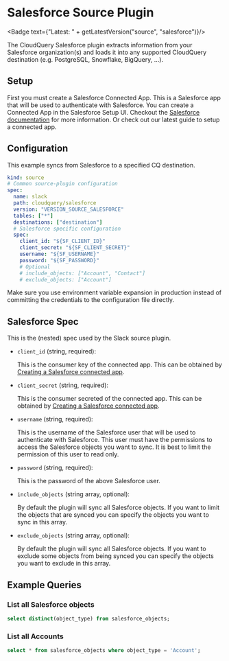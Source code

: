 # Salesforce Source Plugin


<Badge text={"Latest: " + getLatestVersion("source", "salesforce")}/>

The CloudQuery Salesforce plugin extracts information from your Salesforce organization(s) and loads it into any supported CloudQuery destination (e.g. PostgreSQL, Snowflake, BigQuery, …).

## Setup

First you must create a Salesforce Connected App. This is a Salesforce app that will be used to authenticate with Salesforce. You can create a Connected App in the Salesforce Setup UI. Checkout the [Salesforce documentation](https://help.salesforce.com/articleView?id=connected_app_create.htm&type=5) for more information. Or check out our latest guide to setup a connected app.

## Configuration

This example syncs from Salesforce to a specified CQ destination.

```yaml
kind: source
# Common source-plugin configuration
spec:
  name: slack
  path: cloudquery/salesforce
  version: "VERSION_SOURCE_SALESFORCE"
  tables: ["*"]
  destinations: ["destination"]
  # Salesforce specific configuration
  spec:
	client_id: "${SF_CLIENT_ID}"
    client_secret: "${SF_CLIENT_SECRET}"
    username: "${SF_USERNAME}"
    password: "${SF_PASSWORD}"
    # Optional
    # include_objects: ["Account", "Contact"]
    # exclude_objects: ["Account"]
```

<Callout type="info">
Make sure you use environment variable expansion in production instead of committing the credentials to the configuration file directly.
</Callout>

## Salesforce Spec

This is the (nested) spec used by the Slack source plugin.

- `client_id` (string, required):
   
  This is the consumer key of the connected app. This can be obtained by [Creating a Salesforce connected app](/docs/plugins/sources/salesforce/creating_connected_app).

- `client_secret` (string, required):

  This is the consumer secreted of the connected app. This can be obtained by [Creating a Salesforce connected app](/docs/plugins/sources/salesforce/creating_connected_app).

- `username` (string, required):

  This is the username of the Salesforce user that will be used to authenticate with Salesforce. This user must have the permissions to access the Salesforce objects you want to sync. It is best to limit the permission of this user to read only.

- `password` (string, required):
  
  This is the password of the above Salesforce user.

- `include_objects` (string array, optional):

  By default the plugin will sync all Salesforce objects. If you want to limit the objects that are synced you can specify the objects you want to sync in this array.

- `exclude_objects` (string array, optional):
    
  By default the plugin will sync all Salesforce objects. If you want to exclude some objects from being synced you can specify the objects you want to exclude in this array.

## Example Queries

### List all Salesforce objects

```sql
select distinct(object_type) from salesforce_objects;
```

### List all Accounts

```sql
select * from salesforce_objects where object_type = 'Account';
```
